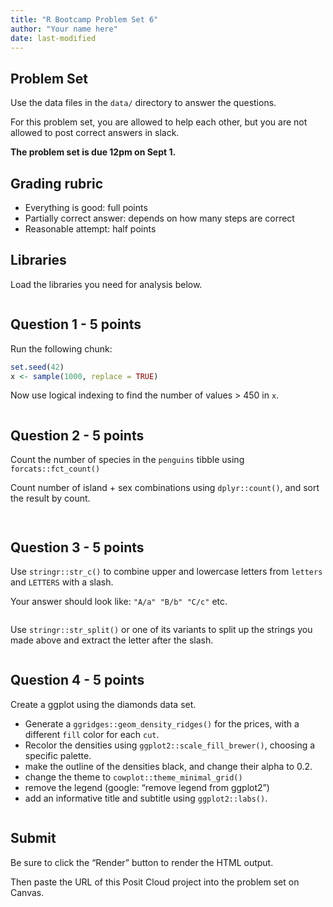 ```yaml
---
title: "R Bootcamp Problem Set 6"
author: "Your name here"
date: last-modified 
---
```


## Problem Set

Use the data files in the `data/` directory to answer the questions.

For this problem set, you are allowed to help each other, but you are not
allowed to post correct answers in slack.

**The problem set is due 12pm on Sept 1.**

## Grading rubric

- Everything is good: full points
- Partially correct answer: depends on how many steps are correct
- Reasonable attempt: half points

## Libraries

Load the libraries you need for analysis below.

```r
```

## Question 1 - **5 points**

Run the following chunk:

```r
set.seed(42)
x <- sample(1000, replace = TRUE)
```

Now use logical indexing to find the number of values > 450 in `x`.

```r
```

## Question 2 - **5 points**

Count the number of species in the `penguins` tibble using `forcats::fct_count()` 

Count number of island + sex combinations using `dplyr::count()`, and sort the result by count.

```r
```

```r
```

## Question 3 - **5 points**

Use `stringr::str_c()` to combine upper and lowercase letters from `letters` and `LETTERS` with a slash.

Your answer should look like: `"A/a" "B/b" "C/c"` etc.

```r
```

Use `stringr::str_split()` or one of its variants to split up the strings you made above and extract the letter after the slash.

```r
```

## Question 4 - **5 points**

Create a ggplot using the diamonds data set.

- Generate a `ggridges::geom_density_ridges()` for the prices, with a different `fill` color for each `cut`.
- Recolor the densities using `ggplot2::scale_fill_brewer()`, choosing a specific palette.
- make the outline of the densities black, and change their alpha to 0.2.
- change the theme to `cowplot::theme_minimal_grid()`
- remove the legend (google: "remove legend from ggplot2")
- add an informative title and subtitle using `ggplot2::labs()`.

```r
```

## Submit

Be sure to click the "Render" button to render the HTML output.

Then paste the URL of this Posit Cloud project into the problem set on Canvas.
